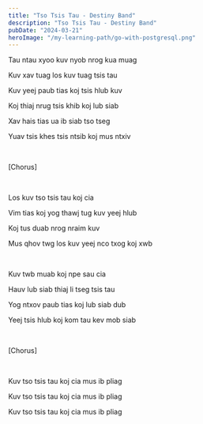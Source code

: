 ```yaml
---
title: "Tso Tsis Tau - Destiny Band"
description: "Tso Tsis Tau - Destiny Band"
pubDate: "2024-03-21"
heroImage: "/my-learning-path/go-with-postgresql.png"
---
```


Tau ntau xyoo kuv nyob nrog kua muag

Kuv xav tuag los kuv tuag tsis tau

Kuv yeej paub tias koj tsis hlub kuv

Koj thiaj nrug tsis khib koj lub siab

Xav hais tias ua ib siab tso tseg

Yuav tsis khes tsis ntsib koj mus ntxiv

<br />

[Chorus]

<br />

Los kuv tso tsis tau koj cia

Vim tias koj yog thawj tug kuv yeej hlub

Koj tus duab nrog nraim kuv

Mus qhov twg los kuv yeej nco txog koj xwb

<br />

Kuv twb muab koj npe sau cia

Hauv lub siab thiaj li tseg tsis tau

Yog ntxov paub tias koj lub siab dub

Yeej tsis hlub koj kom tau kev mob siab

<br />

[Chorus]

<br />

Kuv tso tsis tau koj cia mus ib pliag

Kuv tso tsis tau koj cia mus ib pliag

Kuv tso tsis tau koj cia mus ib pliag
